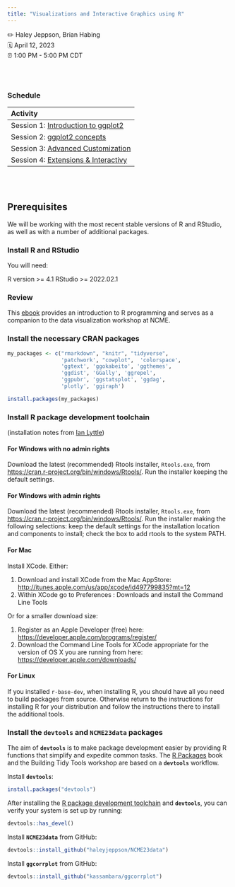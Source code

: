 ```yaml
---
title: "Visualizations and Interactive Graphics using R"
---
```



✏️ Haley Jeppson, Brian Habing\
🗓 April 12, 2023\
⏰ 1:00 PM - 5:00 PM CDT\

<br/><br/>

### Schedule


| Activity |
|:------------------------------------|
| Session 1: [Introduction to ggplot2](materials/introduction.html)|
| Session 2: [ggplot2 concepts](materials/ggplot-concepts.html) |
| Session 3: [Advanced Customization](materials/advanced-customization.html)|
| Session 4: [Extensions & Interactivy](materials/extensions.html)| 


<br/><br/>

## Prerequisites

We will be working with the most recent stable versions of R and RStudio, as well as with a number of additional packages.

### Install R and RStudio

You will need:

R version >= 4.1
RStudio >= 2022.02.1

### Review

This [ebook](https://haleyjeppson.github.io/R4QM/an-introduction.html) provides an introduction to R programming and serves as a companion to the data visualization workshop at NCME.




### Install the necessary CRAN packages

```r
my_packages <- c("rmarkdown", "knitr", "tidyverse",
                 'patchwork', "cowplot",  'colorspace', 
                 'ggtext', 'ggokabeito', 'ggthemes',
                 'ggdist', 'GGally', 'ggrepel', 
                 'ggpubr', 'ggstatsplot', 'ggdag', 
                 'plotly', 'ggiraph')

install.packages(my_packages)
```



### Install R package development toolchain {#install-r-package-development-toolchain}

(installation notes from [Ian Lyttle](https://github.com/ijlyttle))

#### For Windows with no admin rights

Download the latest (recommended) Rtools installer, `Rtools.exe`, from <https://cran.r-project.org/bin/windows/Rtools/>. Run the installer keeping the default settings.

#### For Windows with admin rights

Download the latest (recommended) Rtools installer, `Rtools.exe`, from <https://cran.r-project.org/bin/windows/Rtools/>. Run the installer making the following selections: keep the default settings for the installation location and components to install; check the box to add rtools to the system PATH.

#### For Mac

Install XCode. Either:

1.  Download and install XCode from the Mac AppStore: <http://itunes.apple.com/us/app/xcode/id497799835?mt=12>
2.  Within XCode go to Preferences : Downloads and install the Command Line Tools

Or for a smaller download size:

1.  Register as an Apple Developer (free) here: <https://developer.apple.com/programs/register/>
2.  Download the Command Line Tools for XCode appropriate for the version of OS X you are running from here: <https://developer.apple.com/downloads/>

#### For Linux

If you installed `r-base-dev`, when installing R, you should have all you need to build packages from source. Otherwise return to the instructions for installing R for your distribution and follow the instructions there to install the additional tools.






### Install the **`devtools`** and **`NCME23data`** packages {#packages}

The aim of **`devtools`** is to make package development easier by providing R functions that simplify and expedite common tasks. The [R Packages](https://r-pkgs.org/) book and the Building Tidy Tools workshop are based on a **`devtools`** workflow.

Install **`devtools`**:

```r
install.packages("devtools")
```

After installing the [R package development toolchain](#install-r-package-development-toolchain) and **`devtools`**, you can verify your system is set up by running:

```r
devtools::has_devel()
```


Install **`NCME23data`** from GitHub:

```r
devtools::install_github("haleyjeppson/NCME23data")
```


Install **`ggcorrplot`** from GitHub:

```r
devtools::install_github("kassambara/ggcorrplot")
```


